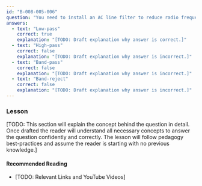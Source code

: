```yaml
---
id: "B-008-005-006"
question: "You need to install an AC line filter to reduce radio frequency noise heard in your station equipment. What type of frequency response should it have?"
answers:
  - text: "Low-pass"
    correct: true
    explanation: "[TODO: Draft explanation why answer is correct.]"
  - text: "High-pass"
    correct: false
    explanation: "[TODO: Draft explanation why answer is incorrect.]"
  - text: "Band-pass"
    correct: false
    explanation: "[TODO: Draft explanation why answer is incorrect.]"
  - text: "Band-reject"
    correct: false
    explanation: "[TODO: Draft explanation why answer is incorrect.]"
---
```


### Lesson

[TODO: This section will explain the concept behind the question in detail. Once drafted the reader will understand all necessary concepts to answer the question confidently and correctly. The lesson will follow pedagogy best-practices and assume the reader is starting with no previous knowledge.]

#### Recommended Reading

- [TODO: Relevant Links and YouTube Videos]
